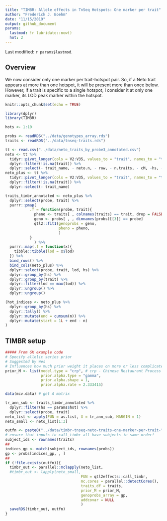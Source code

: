 ```yaml
---
title: "TIMBR: Allele effects in TnSeq Hotspots: One marker per trait"
author: "Frederick J. Boehm"
date: "11/15/2019"
output: github_document
params:
  lastmod: !r lubridate::now()
  hot: 2
---
```


Last modified: `r params$lastmod`.


## Overview

We now consider only one marker per trait-hotspot pair. So, if a Neto trait appears at more than one hotspot, it will be present more than once below. However, if a trait is specific to a single hotspot, I consider it at only one marker, its LOD peak marker within the hotspot.



```r
knitr::opts_chunk$set(echo = TRUE)
```

```r
library(dplyr)
library(TIMBR)
```

```r
hots <- 1:10
```


```r
probs <- readRDS("../data/genotypes_array.rds")
traits <- readRDS("../data/tnseq-traits.rds")
```

```r
tt <- read.csv("../data/neto_traits_by_probe3_annotated.csv")
neto <- tt %>%
  tidyr::pivot_longer(cols = V2:V35, values_to = "trait", names_to = "trait_name") %>%
  dplyr::filter(!is.na(trait)) %>%
  dplyr::select(- trait_name, - neto.n, - row, - n.traits, - cM, -hs, - chr)
neto_plus <- tt %>%
  tidyr::pivot_longer(cols = V2:V35, values_to = "trait", names_to = "trait_name") %>%
  dplyr::filter(!is.na(trait)) %>%
  dplyr::select(- trait_name)

traits_timbr_annotated <- neto_plus %>%
  dplyr::select(probe, trait) %>%
  purrr::pmap( 
           .f = function(probe, trait){
             pheno <- traits[ , colnames(traits) == trait, drop = FALSE]
             geno <- probs[ , , dimnames(probs)[[3]] == probe]
             qtl2::fit1(genoprobs = geno, 
                        pheno = pheno, 
                        )
           }
             ) %>%
  purrr::map(.f = function(x){
    tibble::tibble(lod = x$lod)
  }) %>%
  bind_rows() %>%
  bind_cols(neto_plus) %>%
  dplyr::select(probe, trait, lod, hs) %>%
  dplyr::group_by(hs) %>%
  dplyr::group_by(trait) %>%
  dplyr::filter(lod == max(lod)) %>%
  dplyr::ungroup() %>%
  dplyr::ungroup()
```

```r
(hot_indices <- neto_plus %>%
  dplyr::group_by(hs) %>%
  dplyr::tally() %>%
  dplyr::mutate(end = cumsum(n)) %>%
  dplyr::mutate(start = 1L + end - n)
)
```

## TIMBR setup

```r
##### From GK example code
# Specify allelic series prior
# Suggested by Wes
# Influences how much prior weight it places on more or less complicated allelic series
prior_M <- list(model.type = "crp", # crp - Chinese Restaurant Process
                prior.alpha.type = "gamma",
                prior.alpha.shape = 1,
                prior.alpha.rate = 2.333415)
```


```r
data(mcv.data) # get A matrix
```

```r
tr_ann_sub <- traits_timbr_annotated %>%
  dplyr::filter(hs == params$hot) %>%
  dplyr::select(probe, trait)
neto_list <- apply(FUN = as.list, X = tr_ann_sub, MARGIN = 1)
neto_small <- neto_list[1:3]
```


```r
outfn <- paste0("../data/timbr-tnseq-neto-traits-one-marker-per-trait-", params$hot, ".rds")
# ensure that inputs to call_timbr all have subjects in same order!
subject_ids <- rownames(traits)
##
indices_gp <- match(subject_ids, rownames(probs))
gp <- probs[indices_gp, , ]
##
if (!file.exists(outfn)){
  timbr_out <- parallel::mclapply(neto_list, 
  #timbr_out <- lapply(neto_small, 
                                  FUN = qtl2effects::call_timbr, 
                                  mc.cores = parallel::detectCores(),
                                  traits_df = traits,
                                  prior_M = prior_M, 
                                  genoprobs_array = gp,
                                  addcovar = NULL
                                  )
  saveRDS(timbr_out, outfn)
}
```

